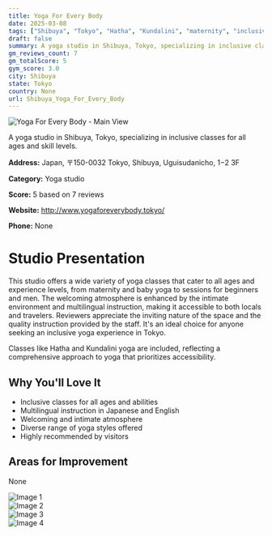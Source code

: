 ```yaml
---
title: Yoga For Every Body
date: 2025-03-08
tags: ["Shibuya", "Tokyo", "Hatha", "Kundalini", "maternity", "inclusive atmosphere", "intimate setting", "Shibuya"]  
draft: false
summary: A yoga studio in Shibuya, Tokyo, specializing in inclusive classes for all ages and skill levels.
gm_reviews_count: 7
gm_totalScore: 5
gym_score: 3.0
city: Shibuya
state: Tokyo
country: None
url: Shibuya_Yoga_For_Every_Body
---
```


<div className="aspect-[16/9] relative my-8">
  <img 
    src="https://lh5.googleusercontent.com/p/AF1QipPUBwXKIKA7y64KzOv_W6MmeUwynW7J2spdwy4k=w1920-h1080-k-no"
    alt="Yoga For Every Body - Main View"
    className="object-cover absolute inset-0 w-full h-full rounded-lg"
  />
</div>

A yoga studio in Shibuya, Tokyo, specializing in inclusive classes for all ages and skill levels.

**Address:** Japan, 〒150-0032 Tokyo, Shibuya, Uguisudanicho, 1−2 3F

**Category:** Yoga studio

**Score:** 5 based on 7 reviews

**Website:** http://www.yogaforeverybody.tokyo/

**Phone:** None

# Studio Presentation

This studio offers a wide variety of yoga classes that cater to all ages and experience levels, from maternity and baby yoga to sessions for beginners and men. The welcoming atmosphere is enhanced by the intimate environment and multilingual instruction, making it accessible to both locals and travelers. Reviewers appreciate the inviting nature of the space and the quality instruction provided by the staff. It's an ideal choice for anyone seeking an inclusive yoga experience in Tokyo.

Classes like Hatha and Kundalini yoga are included, reflecting a comprehensive approach to yoga that prioritizes accessibility.

## Why You'll Love It

- Inclusive classes for all ages and abilities
- Multilingual instruction in Japanese and English
- Welcoming and intimate atmosphere
- Diverse range of yoga styles offered
- Highly recommended by visitors

## Areas for Improvement

None

<div className="grid grid-cols-1 xl:grid-cols-2 gap-4 my-8">
<div className="aspect-[4/3] relative"><img src="https://lh5.googleusercontent.com/p/AF1QipNOqAhx4n5b92tQb-W8ju4sb0JNTO7zxNgj-lmE=w1920-h1080-k-no" alt="Image 1" className="object-cover absolute inset-0 w-full h-full rounded-lg" /></div>
<div className="aspect-[4/3] relative"><img src="https://lh5.googleusercontent.com/p/AF1QipNBH7R0LMA6tSjNljQhq7Vl3Aa-3MvdVdEsI72f=w1920-h1080-k-no" alt="Image 2" className="object-cover absolute inset-0 w-full h-full rounded-lg" /></div>
<div className="aspect-[4/3] relative"><img src="https://lh5.googleusercontent.com/p/AF1QipObptUBSIHUHdDCylsxNM3FL_ZQR5Trxd5ivxpj=w1920-h1080-k-no" alt="Image 3" className="object-cover absolute inset-0 w-full h-full rounded-lg" /></div>
<div className="aspect-[4/3] relative"><img src="https://lh5.googleusercontent.com/p/AF1QipM4HH7v8jue4RA4iduxJhi-zkCNx0QSiaFQQ_N6=w1920-h1080-k-no" alt="Image 4" className="object-cover absolute inset-0 w-full h-full rounded-lg" /></div>
</div>